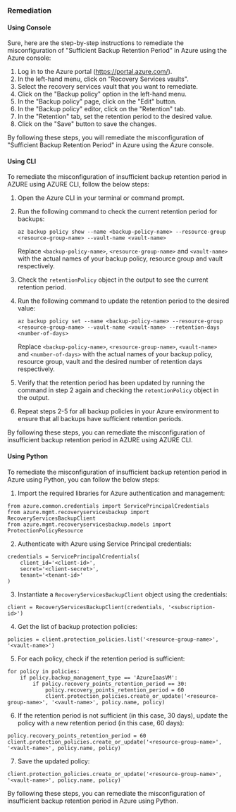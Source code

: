 ### Remediation

#### Using Console

Sure, here are the step-by-step instructions to remediate the misconfiguration of "Sufficient Backup Retention Period" in Azure using the Azure console:

1. Log in to the Azure portal (https://portal.azure.com/).
2. In the left-hand menu, click on "Recovery Services vaults".
3. Select the recovery services vault that you want to remediate.
4. Click on the "Backup policy" option in the left-hand menu.
5. In the "Backup policy" page, click on the "Edit" button.
6. In the "Backup policy" editor, click on the "Retention" tab.
7. In the "Retention" tab, set the retention period to the desired value.
8. Click on the "Save" button to save the changes.

By following these steps, you will remediate the misconfiguration of "Sufficient Backup Retention Period" in Azure using the Azure console.

#### Using CLI

To remediate the misconfiguration of insufficient backup retention period in AZURE using AZURE CLI, follow the below steps:

1. Open the Azure CLI in your terminal or command prompt.

2. Run the following command to check the current retention period for backups:

   ```az backup policy show --name <backup-policy-name> --resource-group <resource-group-name> --vault-name <vault-name>```

   Replace `<backup-policy-name>`, `<resource-group-name>` and `<vault-name>` with the actual names of your backup policy, resource group and vault respectively.

3. Check the `retentionPolicy` object in the output to see the current retention period.

4. Run the following command to update the retention period to the desired value:

   ```az backup policy set --name <backup-policy-name> --resource-group <resource-group-name> --vault-name <vault-name> --retention-days <number-of-days>```

   Replace `<backup-policy-name>`, `<resource-group-name>`, `<vault-name>` and `<number-of-days>` with the actual names of your backup policy, resource group, vault and the desired number of retention days respectively.

5. Verify that the retention period has been updated by running the command in step 2 again and checking the `retentionPolicy` object in the output.

6. Repeat steps 2-5 for all backup policies in your Azure environment to ensure that all backups have sufficient retention periods.

By following these steps, you can remediate the misconfiguration of insufficient backup retention period in AZURE using AZURE CLI.

#### Using Python

To remediate the misconfiguration of insufficient backup retention period in Azure using Python, you can follow the below steps:

1. Import the required libraries for Azure authentication and management:
```
from azure.common.credentials import ServicePrincipalCredentials
from azure.mgmt.recoveryservicesbackup import RecoveryServicesBackupClient
from azure.mgmt.recoveryservicesbackup.models import ProtectionPolicyResource
```

2. Authenticate with Azure using Service Principal credentials:
```
credentials = ServicePrincipalCredentials(
    client_id='<client-id>',
    secret='<client-secret>',
    tenant='<tenant-id>'
)
```

3. Instantiate a `RecoveryServicesBackupClient` object using the credentials:
```
client = RecoveryServicesBackupClient(credentials, '<subscription-id>')
```

4. Get the list of backup protection policies:
```
policies = client.protection_policies.list('<resource-group-name>', '<vault-name>')
```

5. For each policy, check if the retention period is sufficient:
```
for policy in policies:
    if policy.backup_management_type == 'AzureIaasVM':
        if policy.recovery_points_retention_period == 30:
            policy.recovery_points_retention_period = 60
            client.protection_policies.create_or_update('<resource-group-name>', '<vault-name>', policy.name, policy)
```

6. If the retention period is not sufficient (in this case, 30 days), update the policy with a new retention period (in this case, 60 days):
```
policy.recovery_points_retention_period = 60
client.protection_policies.create_or_update('<resource-group-name>', '<vault-name>', policy.name, policy)
```

7. Save the updated policy:
```
client.protection_policies.create_or_update('<resource-group-name>', '<vault-name>', policy.name, policy)
```

By following these steps, you can remediate the misconfiguration of insufficient backup retention period in Azure using Python.

